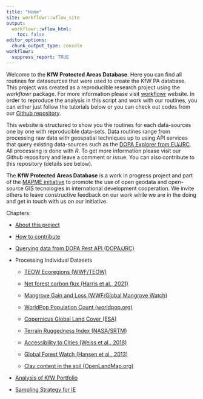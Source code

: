 ```yaml
---
title: "Home"
site: workflowr::wflow_site
output:
  workflowr::wflow_html:
    toc: false
editor_options:
  chunk_output_type: console
workflowr:
  suppress_report: TRUE
---
```


Welcome to the **KfW Protected Areas Database**. Here you can find all routines for datasources that were used to create the KfW PA database. This project was created as a reproducible research project using the *workflowr* package. For more information please visit [workflowr](https://github.com/jdblischak/workflowr) website. In order to reproduce the analysis in this script and work with our routines, you can either just follow the tutorials below or you can check out codes from our [Github repository](https://github.com/openkfw/mapme.protectedareas). 

This website is structured to show you the routines for each data-sources one by one with reproducible data-sets. Data routines range from processing raw data with geospatial techniques up to using API services that query existing data-sources such as the [DOPA Explorer from EU/JRC](https://dopa-explorer.jrc.ec.europa.eu/). All processing is done with *R*. To get more information please visit our Github repository and leave a comment or issue. You can also contribute to this repository (details see below).

The **KfW Protected Areas Database** is a work in progress project and part of the [MAPME initiative](https://mapme-initiative.org/) to promote the use of open geodata and open-source GIS tecnologies in international development cooperation. We invite others to leave constructive feedback on our work while we are in the doing and get in touch with us on our initiative. 

Chapters:

- [About this project](README.html)

- [How to contribute](contribute.html)

- [Querying data from DOPA Rest API (DOPA/JRC)](dopa-rest.html)

- Processing Individual Datasets

  - [TEOW Ecoregions (WWF/TEOW)](wwf_teow.html)

  - [Net forest carbon flux (Harris et al., 2021)](carbon-flux.html)
  
  - [Mangrove Gain and Loss (WWF/Global Mangrove Watch)](gmw-mangrove.html)
  
  - [WorldPop Population Count (worldpop.org)](worldpop-population-count.html)

  - [Copernicus Global Land Cover (ESA)](copernicus-land-cover.html)

  - [Terrain Ruggedness Index (NASA/SRTM)](terrain_ruggedness_index.html)
  
  - [Accessibility to Cities (Weiss et al., 2018)](accessibility.html)
  
  - [Global Forest Watch (Hansen et al., 2013)](gfw.html)
  
  - [Clay content in the soil (OpenLandMap.org)](clay-content.html)
  
- [Analysis of KfW Portfolio](portfolio_analysis.html)

- [Sampling Strategy for IE](sampling.html)

